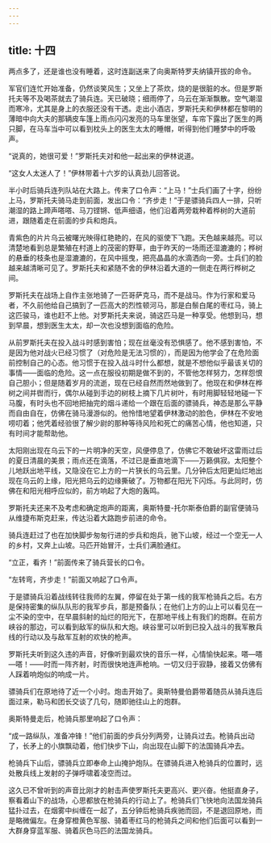 ```yaml
---
---
---
```

title: 十四
---



两点多了，还是谁也没有睡着，这时连副送来了向奥斯特罗夫纳镇开拔的命令。

军官们连忙开始准备，仍然谈笑风生；又坐上了茶炊，烧的是很脏的水。但是罗斯托夫等不及喝茶就去了骑兵连。天已破晓；细雨停了，乌云在渐渐飘散。空气潮湿而寒冷，尤其是身上的衣服还没有干透。走出小酒店，罗斯托夫和伊林都在黎明的薄暗中向大夫的那辆皮车篷上雨点闪闪发亮的马车里张望，车帘下露出了医生的两只脚，在马车当中可以看到枕头上的医生太太的睡帽，听得到他们睡梦中的呼吸声。

“说真的，她很可爱！”罗斯托夫对和他一起出来的伊林说道。

“这女人太迷人了！”伊林带着十六岁的认真劲儿回答说。

半小时后骑兵连列队站在大路上。传来了口令声：“上马！”士兵们画了十字，纷纷上马，罗斯托夫骑马走到前面，发出口令：“齐步走！”于是骠骑兵四人一排，只听潮湿的路上蹄声嗒嗒、马刀铿锵、低声细语，他们沿着两旁栽种着桦树的大道前进，跟随着走在前面的步兵和炮兵。

青紫色的片片乌云被曙光映得红艳艳的，在风的驱使下飞跑。天色越来越亮。可以清楚地看到总是繁殖在村道上的茂密的野草，由于昨天的一场雨还湿漉漉的；桦树的悬垂的枝条也是湿漉漉的，在风中摇曳，把亮晶晶的水滴洒向一旁。士兵们的脸越来越清晰可见了。罗斯托夫和紧随不舍的伊林沿着大道的一侧走在两行桦树之间。

罗斯托夫在战场上自作主张地骑了一匹哥萨克马，而不是战马。作为行家和爱马者，不久前他给自己搞到了一匹高大的烈性顿河马，那是白鬃白尾的枣红马，骑上这匹骏马，谁也赶不上他。对罗斯托夫来说，骑这匹马是一种享受。他想到马，想到早晨，想到医生太太，却一次也没想到面临的危险。

从前罗斯托夫在投入战斗时感到害怕；现在丝毫没有恐惧感了。他不感到害怕，不是因为他对战火已经习惯了（对危险是无法习惯的），而是因为他学会了在危险面前控制自己的心态。他习惯于在投入战斗时什么都想，就是不想他似乎最该关切的事情——面临的危险。这一点在服役初期是做不到的，不管他怎样努力，怎样怨恨自己胆小；但是随着岁月的流逝，现在已经自然而然地做到了。他现在和伊林在桦树之间并辔而行，偶尔从碰到手边的树枝上摘下几片树叶，有时用脚轻轻地碰一下马腹，有时头也不回地把抽完的烟斗递给一个跟在后面的骠骑兵，神态是那么平静而自由自在，仿佛在骑马漫游似的。他怜惜地望着伊林激动的脸色，伊林在不安地唠叨着；他凭着经验很了解少尉的那种等待风险和死亡的痛苦心情，他也知道，只有时间才能帮助他。

太阳刚出现在乌云下的一片明净的天空，风便停息了，仿佛它不敢破坏这雷雨过后的夏日清晨的美景；雨点还在滴落，不过已是垂直地滴下——万籁俱寂。太阳整个儿地跃出地平线，又隐没在它上方的一片狭长的乌云里。几分钟后太阳更灿烂地出现在乌云的上缘，阳光把乌云的边缘撕破了。万物都在阳光下闪烁。与此同时，仿佛在和阳光相呼应似的，前方响起了大炮的轰鸣。

罗斯托夫还来不及考虑和确定炮声的距离，奥斯特曼-托尔斯泰伯爵的副官便骑马从维捷布斯克赶来，传达沿着大路跑步前进的命令。

骑兵连赶过了也在加快脚步匆匆行进的步兵和炮兵，驰下山坡，经过一个空无一人的乡村，又奔上山坡。马匹开始冒汗，士兵们满脸通红。

“立正，看齐！”前面传来了骑兵营长的口令。

“左转弯，齐步走！”前面又响起了口令声。

于是骠骑兵沿着战线转往我师的左翼，停留在处于第一线的我军枪骑兵之后。右方是保持密集的纵队队形的我军步兵，那是预备队；在他们上方的山上可以看见在一尘不染的空中，在早晨斜射的灿烂的阳光下，在那地平线上有我们的炮群。在前方峡谷的那边，可以看到敌军的纵队和大炮。峡谷里可以听到已投入战斗的我军散兵线的行动以及与敌军互射的欢快的枪声。

罗斯托夫听到这久违的声音，好像听到最欢快的音乐一样，心情愉快起来。嗒—嗒—嗒！——时而一阵齐射，时而很快地连声枪响。一切又归于寂静，接着又仿佛有人踩着响炮似的响成一片。

骠骑兵们在原地待了近一个小时。炮击开始了。奥斯特曼伯爵带着随员从骑兵连后面过来，勒马和团长交谈了几句，随即驰往山上的炮群。

奥斯特曼走后，枪骑兵那里响起了口令声：

“成一路纵队，准备冲锋！”他们前面的步兵分列两旁，让骑兵过去。枪骑兵出动了，长矛上的小旗飘动着，他们快步下山，向出现在山脚下的法国骑兵冲去。

枪骑兵下山后，骠骑兵立即奉命上山掩护炮队。在骠骑兵进入枪骑兵的位置时，远处散兵线上发射的子弹呼啸着凌空而过。

这久已不曾听到的声音比刚才的射击声使罗斯托夫更高兴、更兴奋。他挺直身子，察看着山下的战场，心思都放在枪骑兵的行动上了。枪骑兵们飞快地向法国龙骑兵猛扑过去，在烟雾中纠缠在一起了，五分钟后枪骑兵疾驰而回，不是退回原地，而是略微偏左。在身穿橙黄色军服、骑着枣红马的枪骑兵之间和他们后面可以看到一大群身穿蓝军服、骑着灰色马匹的法国龙骑兵。